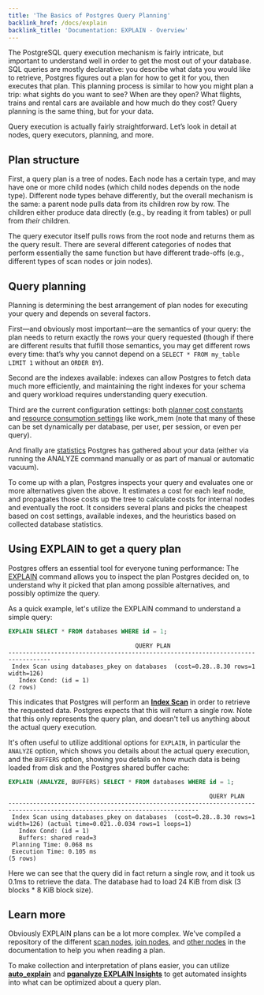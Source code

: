 ```yaml
---
title: 'The Basics of Postgres Query Planning'
backlink_href: /docs/explain
backlink_title: 'Documentation: EXPLAIN - Overview'
---
```


The PostgreSQL query execution mechanism is fairly intricate, but important to understand well in order to get the most out of your database. SQL queries are mostly declarative: you describe what data you would like to retrieve, Postgres figures out a plan for how to get it for you, then executes that plan. This planning process is similar to how you might plan a trip: what sights do you want to see? When are they open? What flights, trains and rental cars are available and how much do they cost? Query planning is the same thing, but for your data.

Query execution is actually fairly straightforward. Let’s look in detail at nodes, query executors, planning, and more.

## Plan structure

First, a query plan is a tree of nodes. Each node has a certain type, and may have one or more child nodes (which child nodes depends on the node type). Different node types behave differently, but the overall mechanism is the same: a parent node pulls data from its children row by row. The children either produce data directly (e.g., by reading it from tables) or pull from _their_ children.

The query executor itself pulls rows from the root node and returns them as the query result. There are several different categories of nodes that perform essentially the same function but have different trade-offs (e.g., different types of scan nodes or join nodes).

## Query planning

Planning is determining the best arrangement of plan nodes for executing your query and depends on several factors.

First—and obviously most important—are the semantics of your query: the plan needs to return exactly the rows your query requested (though if there are different results that fulfill those semantics, you may get different rows every time: that’s why you cannot depend on a `SELECT * FROM my_table LIMIT 1` without an `ORDER BY`).

Second are the indexes available: indexes can allow Postgres to fetch data much more efficiently, and maintaining the right indexes for your schema and query workload requires understanding query execution.

Third are the current configuration settings: both [planner cost constants](https://www.postgresql.org/docs/current/runtime-config-query.html#RUNTIME-CONFIG-QUERY-CONSTANTS) and [resource consumption settings](https://www.postgresql.org/docs/current/runtime-config-resource.html) like work\_mem (note that many of these can be set dynamically per database, per user, per session, or even per query).

And finally are [statistics](https://www.postgresql.org/docs/current/view-pg-stats.html) Postgres has gathered about your data (either via running the ANALYZE command manually or as part of manual or automatic vacuum).

To come up with a plan, Postgres inspects your query and evaluates one or more alternatives given the above. It estimates a cost for each leaf node, and propagates those costs up the tree to calculate costs for internal nodes and eventually the root. It considers several plans and picks the cheapest based on cost settings, available indexes, and the heuristics based on collected database statistics.

## Using EXPLAIN to get a query plan

Postgres offers an essential tool for everyone tuning performance: The [EXPLAIN](https://www.postgresql.org/docs/current/using-explain.html) command allows you to inspect the plan Postgres decided on, to understand why it picked that plan among possible alternatives, and possibly optimize the query.

As a quick example, let's utilize the EXPLAIN command to understand a simple query:

```sql
EXPLAIN SELECT * FROM databases WHERE id = 1;
```
```
                                    QUERY PLAN                                    
----------------------------------------------------------------------------------
 Index Scan using databases_pkey on databases  (cost=0.28..8.30 rows=1 width=126)
   Index Cond: (id = 1)
(2 rows)
```

This indicates that Postgres will perform an **[Index Scan](/docs/explain/scan-nodes/index-scan)** in order to retrieve the requested data. Postgres expects that this will return a single row. Note that this only represents the query plan, and doesn't tell us anything about the actual query execution.

It's often useful to utilize additional options for `EXPLAIN`, in particular the `ANALYZE` option, which shows you details about the actual query execution, and the `BUFFERS` option, showing you details on how much data is being loaded from disk and the Postgres shared buffer cache:

```sql
EXPLAIN (ANALYZE, BUFFERS) SELECT * FROM databases WHERE id = 1;
```
```
                                                         QUERY PLAN                                                         
----------------------------------------------------------------------------------------------------------------------------
 Index Scan using databases_pkey on databases  (cost=0.28..8.30 rows=1 width=126) (actual time=0.021..0.034 rows=1 loops=1)
   Index Cond: (id = 1)
   Buffers: shared read=3
 Planning Time: 0.068 ms
 Execution Time: 0.105 ms
(5 rows)
```

Here we can see that the query did in fact return a single row, and it took us 0.1ms to retrieve the data. The database had to load 24 KiB from disk (3 blocks * 8 KiB block size).

## Learn more

Obviously EXPLAIN plans can be a lot more complex. We've compiled a repository of the different [scan nodes](/docs/explain/scan-nodes), [join nodes](/docs/explain/join-nodes), and [other nodes](/docs/explain/other-nodes) in the documentation to help you when reading a plan.

To make collection and interpretation of plans easier, you can utilize **[auto_explain](/docs/explain/setup/auto_explain)** and **[pganalyze EXPLAIN Insights](/docs/explain/insights)** to get automated insights into what can be optimized about a query plan.